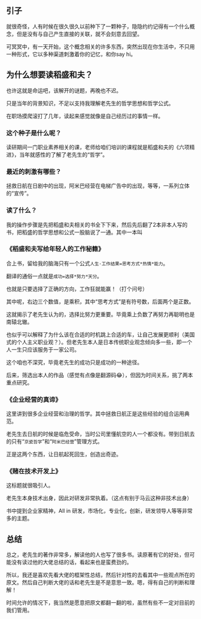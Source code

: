 ## 引子

就很奇怪，人有时候在很久很久以前种下了一颗种子，隐隐约约记得有一个什么概念，但是没有与自己产生直接的关联，就不会刻意去回望。

可冥冥中，有一天开始，这个概念相关的许多东西，突然出现在你生活中，不只用一种形式，它以多种渠道刺激着你的记忆，和你say hi。

## 为什么想要读稻盛和夫？

也许这就是命运吧，该解开的谜题，再晚也不迟。

只是当年的背景知识，不足以支持我理解老先生的哲学思想和哲学公式。

在职场摸爬滚打了几年，读起来感觉就像是自己经历过的事情一样。

### 这个种子是什么呢？

读研期间一门职业素养相关的课，老师给咱们培训的课程就是稻盛和夫的《六项精进》，当年就感性的了解了老先生的“哲学”。

### 最近的刺激有哪些？

拯救日航在日剧中的出现，阿米巴经营在电梯广告中的出现，等等，一系列立体的“宣传”。

### 读了什么？

我的操作步骤是先把稻盛和夫相关的书全下下来，然后先后翻了2本非本人写的书，把稻盛的哲学思想和公式一股脑说了一通。其中一本叫

### 《稻盛和夫写给年轻人的工作秘籍》

合上书，留给我的脑海只有一个公式`人生·工作结果=思考方式*热情*能力`。

翻译的通俗一点就是`成功=选择*努力*天分`。

也就是只要选择了正确的方向，工作狂就能赢！（打个问号）

其中呢，右边三个数值，是乘积，其中“思考方式”是有符号数，后面两个是正数。

这就揭示了老先生认为的，选择比努力更重要。毕竟乘上负数了再努力再聪明也是南辕北辙。

也似乎可以解释了为什么该在合适的时机跳上合适的车，让自己发展更顺利（美国式的个人主义职业观？）。但老先生本人是日本传统职业观念倾向多一些，即一个人一生只应该服务于一家公司。

这个咱也不深究，毕竟老先生的成功只是成功的一种途径。

后来，筛选出本人的作品（感觉有点像是翻源码😂），但因为时间关系，挑了两本重点研究。



### 《企业经营的真谛》

这里讲到很多企业经营和治理的哲学。其中拯救日航正是这些经验的组合运用典范。

老先生去日航的时候是临危受命，当时公司里懂航空的人一个都没有。带到日航去的只有“`京瓷哲学`”和“`阿米巴经营`”管理方式。

正是这两个东西，让日航起死回生，创造出奇迹。

### 《赌在技术开发上》

这标题就很吸引人。

老先生本身技术出身，因此对研发非常执着。（这点有别于马云这种非技术出身）

书中提到企业家精神，All in 研发，市场化，专业化，创新，研发领导人等等非常多的主题。



## 总结

总之，老先生的著作非常多，解读他的人也写了很多书。读原著有它的好处，但可能没有读过他的大佬总结的话，看起来也是蛮费劲的。

所以，我还是喜欢先看大佬的框架性总结，然后针对性的去看其中一些观点所在的原文。然后自己判断大佬的话和老先生是不是意思一致。嗯，得有自己的判断和理解！

时间允许的情况下，我当然是愿意把原文都翻一翻的啦，虽然有些不一定对目前的我们管用。